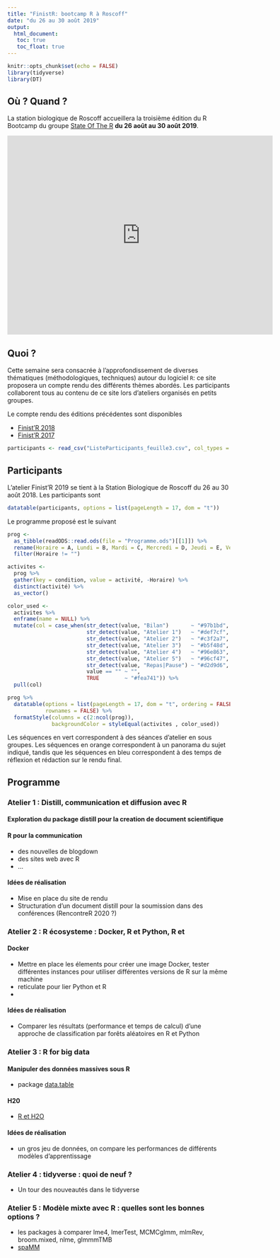 ```yaml
---
title: "FinistR: bootcamp R à Roscoff"
date: "du 26 au 30 août 2019"
output: 
  html_document:
   toc: true
   toc_float: true
---
```


```r
knitr::opts_chunk$set(echo = FALSE)
library(tidyverse)
library(DT)
```

## Où ? Quand ?


La station biologique de Roscoff accueillera la troisième édition du R Bootcamp  du groupe  [State Of The R](https://stateofther.github.io/) **du 26 août  au 30 août 2019**.

<iframe src="https://www.google.com/maps/embed?pb=!1m17!1m11!1m3!1d863.0230997053625!2d-3.987533179360306!3d48.72647094495075!2m2!1f0!2f0!3m2!1i1024!2i768!4f13.1!3m3!1m2!1s0x4813e153cbdda967%3A0x6cd2956ee2bb8cfb!2sStation+Biologique+de+Roscoff!5e1!3m2!1sfr!2sfr!4v1557410926937!5m2!1sfr!2sfr" width="600" height="450" frameborder="0" style="border:0" allowfullscreen></iframe>

## Quoi ?

Cette semaine sera consacrée à l'approfondissement de diverses thématiques (méthodologiques, techniques) autour du logiciel `R`: ce site proposera un compte rendu des différents thèmes abordés. Les participants collaborent tous au contenu de ce site lors d'ateliers organisés en petits groupes.

Le compte rendu des éditions précédentes sont disponibles 

  - [Finist'R 2018](https://stateofther.github.io/finistR2018/)
  - [Finist'R 2017](https://stateofther.github.io/finistR2017/)


```r
participants <- read_csv("ListeParticipants_feuille3.csv", col_types = "cccc")
```

## Participants 

L'atelier Finist'R 2019 se tient à la Station Biologique de Roscoff du 26 au 30 août 2018. Les participants sont

```r
datatable(participants, options = list(pageLength = 17, dom = "t"))
```



Le programme proposé est le suivant


```r
prog <- 
  as_tibble(readODS::read.ods(file = "Programme.ods")[[1]]) %>%
  rename(Horaire = A, Lundi = B, Mardi = C, Mercredi = D, Jeudi = E, Vendredi = `F`) %>%
  filter(Horaire != "")

activites <-
  prog %>%  
  gather(key = condition, value = activité, -Horaire) %>%  
  distinct(activité) %>% 
  as_vector()

color_used <-
  activites %>%
  enframe(name = NULL) %>%
  mutate(col = case_when(str_detect(value, "Bilan")       ~ "#97b1bd",
                         str_detect(value, "Atelier 1")   ~ "#def7cf",
                         str_detect(value, "Atelier 2")   ~ "#c3f2a7",
                         str_detect(value, "Atelier 3")   ~ "#b5f48d",
                         str_detect(value, "Atelier 4")   ~ "#96e863",
                         str_detect(value, "Atelier 5")   ~ "#96cf47",
                         str_detect(value, "Repas|Pause") ~ "#d2d9d6",
                         value == "" ~ "",
                         TRUE        ~ "#fea741")) %>%
  pull(col)

prog %>% 
  datatable(options = list(pageLength = 17, dom = "t", ordering = FALSE),
            rownames = FALSE) %>%
  formatStyle(columns = c(2:ncol(prog)),
              backgroundColor = styleEqual(activites , color_used))
```

Les séquences en vert correspondent à des séances d'atelier en sous groupes. Les séquences en orange correspondent à un panorama du sujet indiqué, tandis que les séquences en bleu correspondent à des temps de réflexion et rédaction sur le rendu final.


## Programme 

### Atelier 1 : Distill, communication et diffusion avec R

#### Exploration du package distill pour la creation de document scientifique

#### R pour la communication
- des nouvelles de blogdown
- des sites web avec R
- ...


#### Idées de réalisation
- Mise en place du site de rendu
- Structuration d'un document distill pour la soumission dans des conférences (RencontreR 2020 ?)



###  Atelier 2 : R écosysteme : Docker, R et Python, R et

#### Docker

- Mettre en place les élements pour créer une image Docker, tester différentes instances pour utiliser différentes versions de R sur la même machine
- reticulate pour lier Python et R
-

#### Idées de réalisation
- Comparer les résultats (performance et temps de calcul) d'une approche de classification par forêts aléatoires en R et Python




### Atelier 3 :  R for big data

#### Manipuler des données massives sous R

- package [data.table](https://cran.r-project.org/web/packages/data.table/vignettes/datatable-intro.html)


#### H20
- [R et H2O](https://www.h2o.ai/wp-content/uploads/2018/01/RBooklet.pdf)


#### Idées de réalisation
- un gros jeu de données, on compare les performances de différents modèles d'apprentissage


### Atelier 4 : tidyverse : quoi de neuf ?


- Un tour des nouveautés dans le tidyverse



### Atelier 5 : Modèle mixte avec R : quelles sont les bonnes options ?

-  les packages à comparer lme4,  lmerTest, MCMCglmm, mlmRev, broom.mixed, nlme, glmmmTMB
-  [spaMM](https://kimura.univ-montp2.fr/~rousset/spaMM/spaMMintro.pdf)







